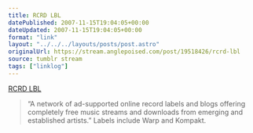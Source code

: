 ```yaml
---
title: RCRD LBL
datePublished: 2007-11-15T19:04:05+00:00
dateUpdated: 2007-11-15T19:04:05+00:00
format: "link"
layout: "../../../layouts/posts/post.astro"
originalUrl: https://stream.anglepoised.com/post/19518426/rcrd-lbl
source: tumblr stream
tags: ["linklog"]
---
```


[RCRD LBL][1]

> &ldquo;A network of ad-supported online record labels and blogs offering completely free music streams and downloads from emerging and established artists.&rdquo; Labels include Warp and Kompakt.

[1]: http://rcrdlbl.com/
